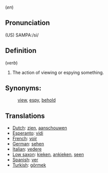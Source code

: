 (<i>en</i>)

== Pronunciation ==

(US) SAMPA:/si/

== Definition ==

(<i>verb</i>)
# The action of viewing or espying something.


== Synonyms: ==
:[[view]], [[espy]], [[behold]]

== Translations ==
*[[Dutch]]: [[zien]], [[aanschouwen]]
*[[Esperanto]]: [[vidi]]
*[[French]]: [[voir]]
*[[German]]: [[sehen]]
*[[Italian]]: [[vedere]]
*[[Low saxon]]: [[kieken]], [[ankieken]], [[seen]]
*[[Spanish]]: [[ver]]
*[[Turkish]]: [[görmek]]
